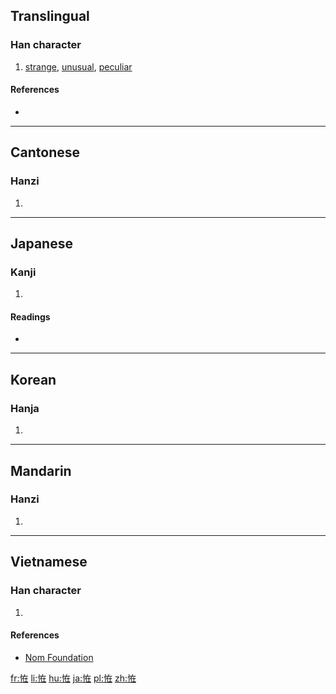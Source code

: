 {{also|怪}}
==Translingual==

===Han character===
{{Han char|rn=61|rad=心|as=06|sn=9|four=|canj=PKLG|ids=⿰忄在}}

# [[strange]], [[unusual]], [[peculiar]]

====References====
* {{Han ref|kx=0384.310|dkj=10574|dj=0715.140|hdz=42294.100|uh=6060|ud=24672}}

----

==Cantonese==

===Hanzi===
{{yue-hanzi|jyut=gwaai3|y=gwaai3}}

# {{defn|lang=yue|sort=心06}}

----

==Japanese==

===Kanji===
{{ja-kanji|grade=|rs=心06}}

# {{defn|lang=ja|sort=心06}}

====Readings====
* {{ja-readings|on=[[かい]] (kai), [[け]] (ke)|kun=[[あやしい]] (ayashii)}}

----

==Korean==

===Hanja===
{{ko-hanja|hangeul=괴|eumhun=|rv=goe|mr=koe|y=koy}}

# {{defn|lang=ko|sort=心06}}

----

==Mandarin==

===Hanzi===
{{cmn-hanzi|pin=[[guài]] ([[guai4]])|wg=kuai<sup>4</sup>}}

# {{defn|lang=cmn|sort=心06}}

----

==Vietnamese==

===Han character===
{{vi-readings|rs=心06|hanviet=quái}}

# {{defn|lang=vi|sort=心06}}

====References====
* [http://nomfoundation.org/common/nom_details.php?codepoint=6060 Nom Foundation]

[[fr:恠]]
[[li:恠]]
[[hu:恠]]
[[ja:恠]]
[[pl:恠]]
[[zh:恠]]